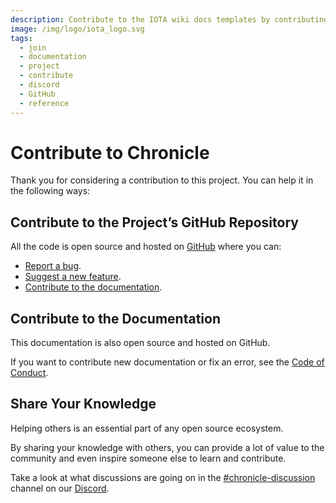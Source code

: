 ```yaml
---
description: Contribute to the IOTA wiki docs templates by contributing to the official GitHub repository or sharing your knowledge on Discord.
image: /img/logo/iota_logo.svg
tags:
  - join
  - documentation
  - project
  - contribute
  - discord
  - GitHub
  - reference
---
```


# Contribute to Chronicle

Thank you for considering a contribution to this project. You can help it in the following ways:

## Contribute to the Project’s GitHub Repository

All the code is open source and hosted on [GitHub](https://github.com/iotaledger/inx-chronicle) where you can:

- [Report a bug](https://github.com/iotaledger/inx-chronicle/issues/new?template=bug_report.md).
- [Suggest a new feature](https://github.com/iotaledger/inx-chronicle/issues/new?template=feature_request.md).
- [Contribute to the documentation](#contribute-to-the-documentation).

## Contribute to the Documentation

This documentation is also open source and hosted on GitHub.

If you want to contribute new documentation or fix an error, see
the [Code of Conduct](https://github.com/iotaledger/inx-chronicle/blob/main/.github/CODE_OF_CONDUCT.md).

## Share Your Knowledge

Helping others is an essential part of any open source ecosystem.

By sharing your knowledge with others, you can provide a lot of value to the community and even inspire someone else to
learn and contribute.

Take a look at what discussions are going on in
the [#chronicle-discussion](https://discord.com/channels/397872799483428865/930616387397877820) channel on
our [Discord](https://discord.iota.org).
